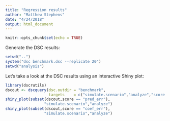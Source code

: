 ```yaml
---
title: "Regression results"
author: "Matthew Stephens"
date: "4/24/2018"
output: html_document
---
```


```r
knitr::opts_chunk$set(echo = TRUE)
```

Generate the DSC results:

```r
setwd("..")
system("dsc benchmark.dsc --replicate 20")
setwd("analysis")
```

Let's take a look at the DSC results using an interactive Shiny plot:

```r
library(dscrutils)
dscout <- dscquery(dsc.outdir = "benchmark",
                   targets    = c("simulate.scenario","analyze","score.err"))
shiny_plot(subset(dscout,score == "pred_err"),
				 "simulate.scenario","analyze")
shiny_plot(subset(dscout,score == "coef_err"),
				 "simulate.scenario","analyze")
```

